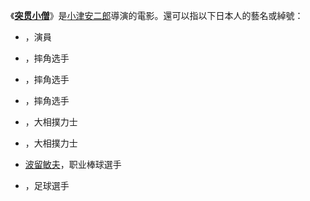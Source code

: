《'''[[突贯小僧|突贯小僧]]'''》是[[小津安二郎|小津安二郎]]導演的電影。還可以指以下日本人的藝名或綽號：

* {{link-ja|青木富夫}}，演員
* {{link-ja|吉村道明}}，摔角选手
* {{link-ja|星野勘太郎}}，摔角选手
* {{link-ja|石井智宏}}，摔角选手
* {{link-ja|富士櫻榮守|富士櫻栄守}}，大相撲力士
* {{link-ja|前田川克郎}}，大相撲力士
* [[波留敏夫|波留敏夫]]，职业棒球選手
* {{link-ja|岡元勇人}}，足球選手

{{disambig|cat=四字消歧義}}